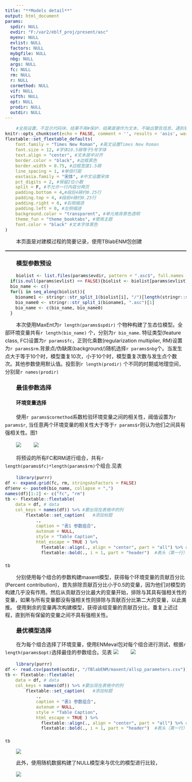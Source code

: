 ```yaml
---
title: "**Models detail**"
output: html_document
params:
  spdir: NULL
  evdir: "F:/var2/eblf_proj/present/asc"
  myenv: NULL
  evlist: NULL
  factors: NULL
  mybgfile: NULL
  nbg: NULL
  args: NULL
  fc: NULL
  rm: NULL
  r: NULL
  cormethod: NULL
  vif: NULL
  vifth: NULL
  opt: NULL
  prodir: NULL
  outdir: NULL
---
```


<style type="text/css"> 
hr {
    border: 1px solid #8B8989;
}
  body{
  font-size: 12pt;
  line-height: 1.5em;
  text-indent: 35px;
}
.main-container {
  max-width: 100%;
  margin-left: auto;
  margin-right: auto;
}
h1 {
   text-align: center;
}
</style>

```r
#全局设置，不显示代码块、结果不用#保护、结果直接作为文本、不输出警告信息、遇到错误继续执行
knitr::opts_chunk$set(echo = FALSE, comment = '', results = 'asis', warning = FALSE, error = TRUE)
flextable::set_flextable_defaults(
    font.family = "Times New Roman", #英文设置Times New Roman
    font.size = 12, #字体10.5磅等于5号字体
    text.align = "center", #文本居中对齐
    border.color = "black", #边框黑色
    border.width = 0.75, #边框宽度1.5磅
    line_spacing = 1, #单倍行距
    eastasia.family = "宋体", #中文设置宋体
    pct_digits = 2, #保留2位小数
    split = F, #不允许一行内容分两页
    padding.bottom = 4,#段后4磅约0.25行
    padding.top = 4, #段前4磅约0.25行
    padding.right = 0, #右侧缩进
    padding.left = 0, #左侧缩进
    background.color = "transparent", #单元格背景色透明
    theme_fun = "theme_booktabs", #使用主题
    font.color = "black" #文本字体黑色
)
```

本页面是对建模过程的简要记录，使用TBlabENM包创建

****************

### **模型参数预设**
``` r
biolist <- list.files(params$evdir, pattern = ".asc$", full.names = TRUE)
  if(is.null(params$evlist) == FALSE){biolist <- biolist[params$evlist]}
  bio_name <- c()
  for(i in seq_along(biolist)){
    bioname1 <- stringr::str_split_1(biolist[i], "/")[length(stringr::str_split_1(biolist[i], "/"))]
    bio_name0 <- stringr::str_split_1(bioname1, ".asc")[1]
    bio_name <- c(bio_name, bio_name0)
  }
```
本次使用MaxEnt为`r length(params$spdir)` 个物种构建了生态位模型。全部环境变量共有`r length(bio_name)` 个，分别为`r bio_name`.
特征类型(feature class, FC)设置为`r params$fc`，正则化乘数(regularization multiplier, RM)设置为`r params$rm`.背景点/伪缺席(background/)随机选择`r params$nbg`个。当发生点大于等于10个时，模型重复10次，小于10个时，模型重复次数与发生点个数次。其他参数使用默认值。投影到`r length(prodir)` 个不同的时期或地理空间，分别是`r names(prodir)`

### **最佳参数选择**

#### **环境变量选择**

使用`r params$cormethod`系数检验环境变量之间的相关性，阈值设置为`r params$r`, 当任意两个环境变量的相关性大于等于`r params$r`则认为他们之间具有强相关性。图1

![](F:/example/maxent/Symplocos adenophylla/cor_continuous.jpg)
![](F:/example/maxent/Symplocos adenophylla/cor_classification.jpg)

将预设的所有FC和RM进行组合，共有`r length(params$fc)*length(params$rm)`个组合.见表
```r
library(purrr)
df <- expand.grid(fc, rm, stringsAsFactors = FALSE)
df$env <- paste0(bio_name, collapse = ",")
names(df)[1:2] <- c("fc", "rm")
tb <- flextable::flextable(
    data = df, # data
    col_keys = names(df)) %>% #要出现在表格中的列
        flextable::set_caption(   #添加标题
            .,
            caption = "表1 参数组合",
            autonum = NULL,
            style = "Table Caption",
            html_escape = TRUE ) %>%
              flextable::align(., align = "center", part = "all") %>% # 居中对齐
              flextable::bold(., i = 1, part = "header")  #表头（第一行）文字加粗

tb
```

分别使用每个组合的参数构建maxent模型，获得每个环境变量的贡献百分比(Percent contribution)，首先排除贡献百分比小于0.5的变量，因为他们对模型的构建几乎没有作用。然后从贡献百分比最大的变量开始，排除与其具有强相关性的变量，如果与所有变量都没有强相关性则排除与贡献百分比第二大的变量，以此类推。
使用剩余的变量再次构建模型，获得该组变量的贡献百分比，重复上述过程，直到所有保留的变量之间不具有强相关性。

### **最优模型选择**

在为每个组合选择了环境变量，使用ENMeval包对每个组合进行测试，根据`r length(params$opt)`选择最佳的参数组合。见表
![](F:/example/maxent/Symplocos adenophylla/cor_continuous_best.jpg)
![](F:/example/maxent/Symplocos adenophylla/cor_classification_best.jpg)




```r
library(purrr)
df <- read.csv(paste0(outdir, "/TBlabENM/maxent/allsp_parameters.csv"))
tb <- flextable::flextable(
    data = df, # data
    col_keys = names(df)) %>% #要出现在表格中的列
        flextable::set_caption(   #添加标题
            .,
            caption = "表1 参数组合",
            autonum = NULL,
            style = "Table Caption",
            html_escape = TRUE ) %>%
              flextable::align(., align = "center", part = "all") %>% # 居中对齐
              flextable::bold(., i = 1, part = "header")  #表头（第一行）文字加粗

tb
```

![](F:/example/maxent/Symplocos adenophylla/model_tun.jpg)



此外，使用随机数据构建了NULL模型来与优化的模型进行比较，

![](F:/example/maxent/Symplocos adenophylla/null_model.jpg)






